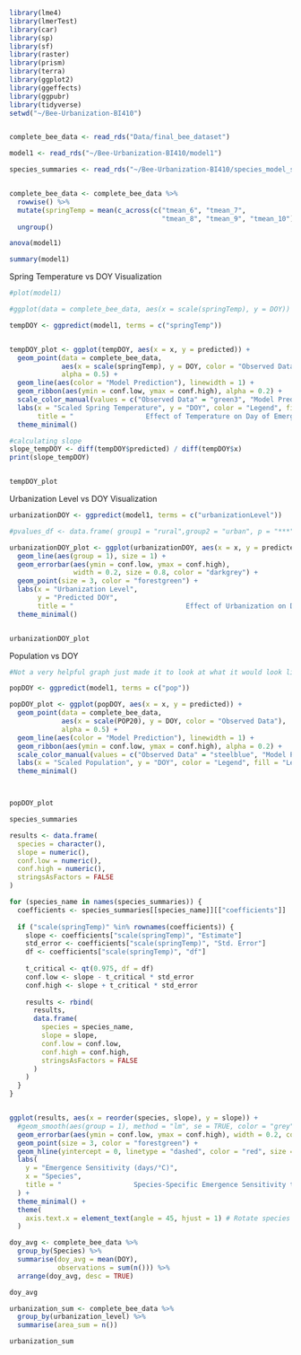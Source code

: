 ```r
library(lme4)
library(lmerTest)
library(car)
library(sp)
library(sf)
library(raster)
library(prism)
library(terra)
library(ggplot2)
library(ggeffects)
library(ggpubr)
library(tidyverse)
setwd("~/Bee-Urbanization-BI410")


complete_bee_data <- read_rds("Data/final_bee_dataset")

model1 <- read_rds("~/Bee-Urbanization-BI410/model1")

species_summaries <- read_rds("~/Bee-Urbanization-BI410/species_model_summaries")


complete_bee_data <- complete_bee_data %>%
  rowwise() %>%
  mutate(springTemp = mean(c_across(c("tmean_6", "tmean_7", 
                                      "tmean_8", "tmean_9", "tmean_10")), na.rm = TRUE)) %>%
  ungroup()

anova(model1)

summary(model1)

```


Spring Temperature vs DOY Visualization
```r

#plot(model1)

#ggplot(data = complete_bee_data, aes(x = scale(springTemp), y = DOY)) + geom_point()

tempDOY <- ggpredict(model1, terms = c("springTemp"))


tempDOY_plot <- ggplot(tempDOY, aes(x = x, y = predicted)) +
  geom_point(data = complete_bee_data, 
             aes(x = scale(springTemp), y = DOY, color = "Observed Data"), 
             alpha = 0.5) +
  geom_line(aes(color = "Model Prediction"), linewidth = 1) +
  geom_ribbon(aes(ymin = conf.low, ymax = conf.high), alpha = 0.2) +
  scale_color_manual(values = c("Observed Data" = "green3", "Model Prediction" = "darkgreen")) +
  labs(x = "Scaled Spring Temperature", y = "DOY", color = "Legend", fill = "Legend",
       title = "                  Effect of Temperature on Day of Emergence") +
  theme_minimal()

#calculating slope 
slope_tempDOY <- diff(tempDOY$predicted) / diff(tempDOY$x)
print(slope_tempDOY)


tempDOY_plot

```



Urbanization Level vs DOY Visualization
```r


urbanizationDOY <- ggpredict(model1, terms = c("urbanizationLevel"))

#pvalues_df <- data.frame( group1 = "rural",group2 = "urban", p = "***")

urbanizationDOY_plot <- ggplot(urbanizationDOY, aes(x = x, y = predicted)) +
  geom_line(aes(group = 1), size = 1) +  
  geom_errorbar(aes(ymin = conf.low, ymax = conf.high), 
                width = 0.2, size = 0.8, color = "darkgrey") +
  geom_point(size = 3, color = "forestgreen") +
  labs(x = "Urbanization Level", 
       y = "Predicted DOY",
       title = "                            Effect of Urbanization on Day of Emergence") +
  theme_minimal() 


urbanizationDOY_plot

```




Population vs DOY
```r
#Not a very helpful graph just made it to look at what it would look like

popDOY <- ggpredict(model1, terms = c("pop"))

popDOY_plot <- ggplot(popDOY, aes(x = x, y = predicted)) +
  geom_point(data = complete_bee_data, 
             aes(x = scale(POP20), y = DOY, color = "Observed Data"), 
             alpha = 0.5) +
  geom_line(aes(color = "Model Prediction"), linewidth = 1) +
  geom_ribbon(aes(ymin = conf.low, ymax = conf.high), alpha = 0.2) +
  scale_color_manual(values = c("Observed Data" = "steelblue", "Model Prediction" = "darkblue")) +
  labs(x = "Scaled Population", y = "DOY", color = "Legend", fill = "Legend") +
  theme_minimal()



popDOY_plot

```

```r

species_summaries

results <- data.frame(
  species = character(),
  slope = numeric(),
  conf.low = numeric(),
  conf.high = numeric(),
  stringsAsFactors = FALSE
)

for (species_name in names(species_summaries)) {
  coefficients <- species_summaries[[species_name]][["coefficients"]]
  
  if ("scale(springTemp)" %in% rownames(coefficients)) {
    slope <- coefficients["scale(springTemp)", "Estimate"]
    std_error <- coefficients["scale(springTemp)", "Std. Error"]
    df <- coefficients["scale(springTemp)", "df"]
    
    t_critical <- qt(0.975, df = df)
    conf.low <- slope - t_critical * std_error
    conf.high <- slope + t_critical * std_error
    
    results <- rbind(
      results,
      data.frame(
        species = species_name,
        slope = slope,
        conf.low = conf.low,
        conf.high = conf.high,
        stringsAsFactors = FALSE
      )
    )
  } 
}


ggplot(results, aes(x = reorder(species, slope), y = slope)) +
  #geom_smooth(aes(group = 1), method = "lm", se = TRUE, color = "grey", linetype = "solid")  + 
  geom_errorbar(aes(ymin = conf.low, ymax = conf.high), width = 0.2, color = "gray50") +
  geom_point(size = 3, color = "forestgreen") +
  geom_hline(yintercept = 0, linetype = "dashed", color = "red", size = 0.8) +
  labs(
    y = "Emergence Sensitivity (days/°C)",
    x = "Species",
    title = "                  Species-Specific Emergence Sensitivity to Temperature"
  ) +
  theme_minimal() +
  theme(
    axis.text.x = element_text(angle = 45, hjust = 1) # Rotate species labels for clarity
  ) 

```






```r
doy_avg <- complete_bee_data %>% 
  group_by(Species) %>% 
  summarise(doy_avg = mean(DOY), 
            observations = sum(n())) %>% 
  arrange(doy_avg, desc = TRUE)

doy_avg

urbanization_sum <- complete_bee_data %>% 
  group_by(urbanization_level) %>% 
  summarise(area_sum = n())

urbanization_sum
 
```
